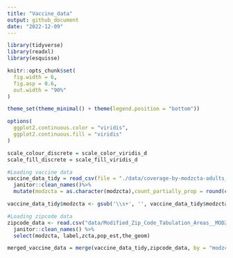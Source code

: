 ```yaml
---
title: "Vaccine_data"
output: github_document
date: "2022-12-09"
---
```


```r
library(tidyverse)
library(readxl)
library(esquisse)

knitr::opts_chunk$set(
  fig.width = 6, 
  fig.asp = 0.6,
  out.width = "90%"
)

theme_set(theme_minimal() + theme(legend.position = "bottom"))

options(
  ggplot2.continuous.color = "viridis",
  ggplot2.continuous.fill = "viridis"
)

scale_colour_discrete = scale_color_viridis_d
scale_fill_discrete = scale_fill_viridis_d
```

```r

#Loading vaccine data 
vaccine_data_tidy = read_csv(file = "./data/coverage-by-modzcta-adults_03.09.22.csv")%>%
  janitor::clean_names()%>%
  mutate(modzcta = as.character(modzcta),count_partially_prop = round(count_partially_cumulative/pop_denominator,2), count_Fully_prop = round(count_fully_cumulative/pop_denominator,2), count_1Plus_prop = round(count_1plus_cumulative/pop_denominator,2), count_Additional_prop = round(count_additional_cumulative/pop_denominator,2))

vaccine_data_tidy$modzcta <- gsub('\\s+', '', vaccine_data_tidy$modzcta)

#Loading zipcode data 
zipcode_data <- read.csv("data/Modified_Zip_Code_Tabulation_Areas__MODZCTA_.csv") %>% 
  janitor::clean_names() %>% 
  select(modzcta, label,zcta,pop_est,the_geom)

```

```r
merged_vaccine_data = merge(vaccine_data_tidy,zipcode_data, by = "modzcta", all.x = TRUE)
```

```r
```

